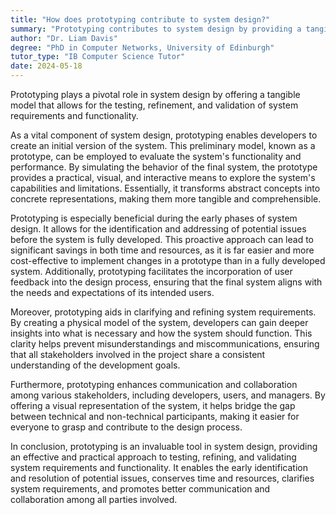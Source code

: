 ```yaml
---
title: "How does prototyping contribute to system design?"
summary: "Prototyping contributes to system design by providing a tangible model for testing, refining, and validating system requirements and functionality."
author: "Dr. Liam Davis"
degree: "PhD in Computer Networks, University of Edinburgh"
tutor_type: "IB Computer Science Tutor"
date: 2024-05-18
---
```


Prototyping plays a pivotal role in system design by offering a tangible model that allows for the testing, refinement, and validation of system requirements and functionality.

As a vital component of system design, prototyping enables developers to create an initial version of the system. This preliminary model, known as a prototype, can be employed to evaluate the system's functionality and performance. By simulating the behavior of the final system, the prototype provides a practical, visual, and interactive means to explore the system's capabilities and limitations. Essentially, it transforms abstract concepts into concrete representations, making them more tangible and comprehensible.

Prototyping is especially beneficial during the early phases of system design. It allows for the identification and addressing of potential issues before the system is fully developed. This proactive approach can lead to significant savings in both time and resources, as it is far easier and more cost-effective to implement changes in a prototype than in a fully developed system. Additionally, prototyping facilitates the incorporation of user feedback into the design process, ensuring that the final system aligns with the needs and expectations of its intended users.

Moreover, prototyping aids in clarifying and refining system requirements. By creating a physical model of the system, developers can gain deeper insights into what is necessary and how the system should function. This clarity helps prevent misunderstandings and miscommunications, ensuring that all stakeholders involved in the project share a consistent understanding of the development goals.

Furthermore, prototyping enhances communication and collaboration among various stakeholders, including developers, users, and managers. By offering a visual representation of the system, it helps bridge the gap between technical and non-technical participants, making it easier for everyone to grasp and contribute to the design process.

In conclusion, prototyping is an invaluable tool in system design, providing an effective and practical approach to testing, refining, and validating system requirements and functionality. It enables the early identification and resolution of potential issues, conserves time and resources, clarifies system requirements, and promotes better communication and collaboration among all parties involved.
    